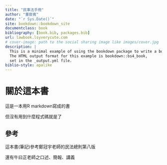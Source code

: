 ```yaml
--- 
title: "民事法手冊"
author: "董宸賓"
date: "`r Sys.Date()`"
site: bookdown::bookdown_site
documentclass: book
bibliography: [book.bib, packages.bib]
url: lawbook.lsyverycute.com
# cover-image: path to the social sharing image like images/cover.jpg
description: |
  This is a minimal example of using the bookdown package to write a book.
  The HTML output format for this example is bookdown::bs4_book,
  set in the _output.yml file.
biblio-style: apalike
---
```


# 關於這本書

這是一本用R markdown寫成的書

但沒有用到什麼程式碼就是了

## 參考

這本書(筆記)參考鄭冠宇老師的民法總則第八版

還有牛曰正老師之口述、簡報、講義




